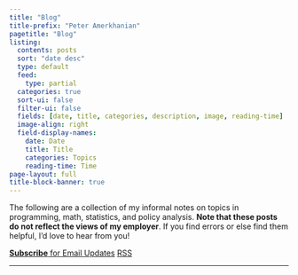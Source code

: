 ```yaml
---
title: "Blog"
title-prefix: "Peter Amerkhanian"
pagetitle: "Blog"
listing:
  contents: posts
  sort: "date desc"
  type: default
  feed:
    type: partial
  categories: true
  sort-ui: false
  filter-ui: false
  fields: [date, title, categories, description, image, reading-time]
  image-align: right
  field-display-names:
    date: Date
    title: Title
    categories: Topics
    reading-time: Time
page-layout: full
title-block-banner: true
---
```


The following are a collection of my informal notes on topics in programming, math, statistics, and policy analysis. **Note that these posts do not reflect the views of my employer**. If you find errors or else find them helpful, I'd love to hear from you!  

[**Subscribe** for Email Updates](https://forms.gle/46GfR514MXh1BwYt6){.btn .btn-outline-primary .btn-sm role="button"} [<i class="bi bi-rss"></i> RSS](blog.xml){.btn .btn-outline-primary .btn-sm role="button"}  
<hr>